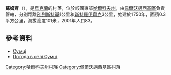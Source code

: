{{coord|49|22|15|N|36|28|33|E|scale:100000_region:UA|display=title}}

'''蘇姆齊'''（{{lang-uk|Сумці}}），是[[烏克蘭|烏克蘭]]的村落，位於該國東部[[哈爾科夫州|哈爾科夫州]]，由[[佩爾沃邁西基區|佩爾沃邁西基區]]負責管轄，分別距離[[別列斯特基_(佩爾沃邁西基區)|別列斯特基]]1公里和[[新特羅伊齊克_(巴拉克列亞區)|新特羅伊齊克]]3公里，始建於1750年，面積0.3平方公里，海拔高度101米，2001年人口83。

==參考資料==
*[http://w1.c1.rada.gov.ua/pls/z7502/A005?rdat1=09.01.2009&rf7571=33870 Сумці]{{Dead link|date=2018年6月 |bot=InternetArchiveBot |fix-attempted=no }}
* [http://weather.in.ua/ua/har'kovskaja/25530 Погода в селі Сумці] {{Wayback|url=http://weather.in.ua/ua/har'kovskaja/25530 |date=20210119045852 }}

{{DEFAULTSORT:Сумці}}
[[Category:哈爾科夫州村落|Category:哈爾科夫州村落]]
[[Category:佩爾沃邁西基區村落|Category:佩爾沃邁西基區村落]]


{{Kharkiv-geo-stub}}
